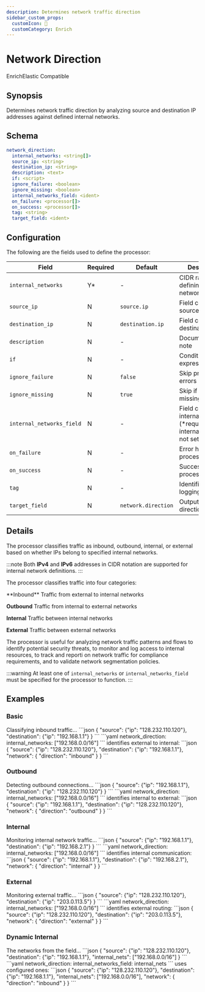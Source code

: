 ```yaml
---
description: Determines network traffic direction
sidebar_custom_props: 
  customIcon: 🔌
  customCategory: Enrich
---
```


# Network Direction

<span className="theme-doc-version-badge badge badge--primary">Enrich</span><span className="theme-doc-version-badge badge badge--secondary">Elastic Compatible</span>

## Synopsis

Determines network traffic direction by analyzing source and destination IP addresses against defined internal networks.

## Schema

```yaml {2,9}
network_direction:
  internal_networks: <string[]>
  source_ip: <string>
  destination_ip: <string>
  description: <text>
  if: <script>
  ignore_failure: <boolean>
  ignore_missing: <boolean>
  internal_networks_field: <ident>
  on_failure: <processor[]>
  on_success: <processor[]>
  tag: <string>
  target_field: <ident>
```

## Configuration

The following are the fields used to define the processor:

|Field|Required|Default|Description|
|---|---|---|---|
|`internal_networks`|Y*|-|CIDR ranges defining internal networks|
|`source_ip`|N|`source.ip`|Field containing source IP|
|`destination_ip`|N|`destination.ip`|Field containing destination IP|
|`description`|N|-|Documentation note|
|`if`|N|-|Conditional expression|
|`ignore_failure`|N|`false`|Skip processing errors|
|`ignore_missing`|N|`true`|Skip if fields missing|
|`internal_networks_field`|N|-|Field containing internal networks (*required if internal_networks not set)|
|`on_failure`|N|-|Error handling processors|
|`on_success`|N|-|Success handling processors|
|`tag`|N|-|Identifier for logging|
|`target_field`|N|`network.direction`|Output field for direction|

## Details

The processor classifies traffic as inbound, outbound, internal, or external based on whether IPs belong to specified internal networks.

:::note
Both **IPv4** and **IPv6** addresses in CIDR notation are supported for internal network definitions.
:::

The processor classifies traffic into four categories:

<TermTable>
  <TermCol>**Inbound**</TermCol>
  <DefCol>Traffic from external to internal networks</DefCol>
  
  <TermCol>**Outbound**</TermCol>
  <DefCol>Traffic from internal to external networks</DefCol>

  <TermCol>**Internal**</TermCol>
  <DefCol>Traffic between internal networks</DefCol>

  <TermCol>**External**</TermCol>
  <DefCol>Traffic between external networks</DefCol>
</TermTable>

The processor is useful for analyzing network traffic patterns and flows to identify potential security threats, to monitor and log access to internal resources, to track and reporti on network traffic for compliance requirements, and to validate network segmentation policies.

:::warning
At least one of `internal_networks` or `internal_networks_field` must be specified for the processor to function.
:::

## Examples

### Basic

<ExampleGrid>
  <CommentCol>
    Classifying inbound traffic...
  </CommentCol>
  <CodeCol>
    ```json
    {
      "source": {"ip": "128.232.110.120"},
      "destination": {"ip": "192.168.1.1"}
    }
    ```
    ```yaml
    network_direction:
      internal_networks: ["192.168.0.0/16"]
    ```
  </CodeCol>
  <CommentCol>
    identifies external to internal:
  </CommentCol>
  <CodeCol>
    ```json
    {
      "source": {"ip": "128.232.110.120"},
      "destination": {"ip": "192.168.1.1"},
      "network": {
        "direction": "inbound"
      }
    }
    ```
  </CodeCol>
</ExampleGrid>

### Outbound

<ExampleGrid>
  <CommentCol>
    Detecting outbound connections...
  </CommentCol>
  <CodeCol>
    ```json
    {
      "source": {"ip": "192.168.1.1"},
      "destination": {"ip": "128.232.110.120"}
    }
    ```
    ```yaml
    network_direction:
      internal_networks: ["192.168.0.0/16"]
    ```
  </CodeCol>
  <CommentCol>
    identifies internal to external:
  </CommentCol>
  <CodeCol>
    ```json
    {
      "source": {"ip": "192.168.1.1"},
      "destination": {"ip": "128.232.110.120"},
      "network": {
        "direction": "outbound"
      }
    }
    ```
  </CodeCol>
</ExampleGrid>

### Internal

<ExampleGrid>
  <CommentCol>
    Monitoring internal network traffic...
  </CommentCol>
  <CodeCol>
    ```json
    {
      "source": {"ip": "192.168.1.1"},
      "destination": {"ip": "192.168.2.1"}
    }
    ```
    ```yaml
    network_direction:
      internal_networks: ["192.168.0.0/16"]
    ```
  </CodeCol>
  <CommentCol>
    identifies internal communication:
  </CommentCol>
  <CodeCol>
    ```json
    {
      "source": {"ip": "192.168.1.1"},
      "destination": {"ip": "192.168.2.1"},
      "network": {
        "direction": "internal"
      }
    }
    ```
  </CodeCol>
</ExampleGrid>

### External

<ExampleGrid>
  <CommentCol>
    Monitoring external traffic...
  </CommentCol>
  <CodeCol>
    ```json
    {
      "source": {"ip": "128.232.110.120"},
      "destination": {"ip": "203.0.113.5"}
    }
    ```
    ```yaml
    network_direction:
      internal_networks: ["192.168.0.0/16"]
    ```
  </CodeCol>
  <CommentCol>
    identifies external routing:
  </CommentCol>
  <CodeCol>
    ```json
    {
      "source": {"ip": "128.232.110.120"},
      "destination": {"ip": "203.0.113.5"},
      "network": {
        "direction": "external"
      }
    }
    ```
  </CodeCol>
</ExampleGrid>

### Dynamic Internal

<ExampleGrid>
  <CommentCol>
    The networks from the field...
  </CommentCol>
  <CodeCol>
    ```json
    {
      "source": {"ip": "128.232.110.120"},
      "destination": {"ip": "192.168.1.1"},
      "internal_nets": ["192.168.0.0/16"]
    }
    ```
    ```yaml
    network_direction:
      internal_networks_field: internal_nets
    ```
  </CodeCol>
  <CommentCol>
    uses configured ones:
  </CommentCol>
  <CodeCol>
    ```json
    {
      "source": {"ip": "128.232.110.120"},
      "destination": {"ip": "192.168.1.1"},
      "internal_nets": ["192.168.0.0/16"],
      "network": {
        "direction": "inbound"
      }
    }
    ```
  </CodeCol>
</ExampleGrid>
